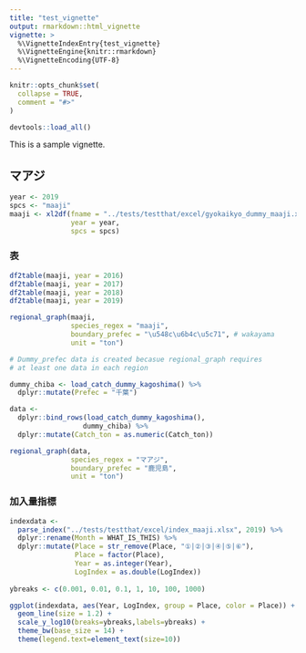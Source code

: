 ```yaml
---
title: "test_vignette"
output: rmarkdown::html_vignette
vignette: >
  %\VignetteIndexEntry{test_vignette}
  %\VignetteEngine{knitr::rmarkdown}
  %\VignetteEncoding{UTF-8}
---
```


```r
knitr::opts_chunk$set(
  collapse = TRUE,
  comment = "#>"
)
```

```r
devtools::load_all()
```

This is a sample vignette.

## マアジ

```r
year <- 2019
spcs <- "maaji"
maaji <- xl2df(fname = "../tests/testthat/excel/gyokaikyo_dummy_maaji.xlsx",
               year = year,
               spcs = spcs)
```

### 表
```r
df2table(maaji, year = 2016)
df2table(maaji, year = 2017)
df2table(maaji, year = 2018)
df2table(maaji, year = 2019)
```

```r
regional_graph(maaji,
               species_regex = "maaji",
               boundary_prefec = "\u548c\u6b4c\u5c71", # wakayama
               unit = "ton")

```

```r
# Dummy_prefec data is created becasue regional_graph requires
# at least one data in each region

dummy_chiba <- load_catch_dummy_kagoshima() %>% 
  dplyr::mutate(Prefec = "千葉")

data <- 
  dplyr::bind_rows(load_catch_dummy_kagoshima(),
                  dummy_chiba) %>% 
  dplyr::mutate(Catch_ton = as.numeric(Catch_ton))

regional_graph(data,
               species_regex = "マアジ",
               boundary_prefec = "鹿児島",
               unit = "ton")

```
### 加入量指標
```r
indexdata <- 
  parse_index("../tests/testthat/excel/index_maaji.xlsx", 2019) %>%
  dplyr::rename(Month = WHAT_IS_THIS) %>%
  dplyr::mutate(Place = str_remove(Place, "①|②|③|④|⑤|⑥"),
                Place = factor(Place),
                Year = as.integer(Year),
                LogIndex = as.double(LogIndex))
  
ybreaks <- c(0.001, 0.01, 0.1, 1, 10, 100, 1000)

ggplot(indexdata, aes(Year, LogIndex, group = Place, color = Place)) +
  geom_line(size = 1.2) +
  scale_y_log10(breaks=ybreaks,labels=ybreaks) +
  theme_bw(base_size = 14) +
  theme(legend.text=element_text(size=10))
```
